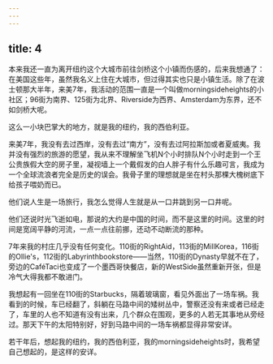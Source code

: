 ```yaml
---
---
---
```

title: 4
---




本来我还一直为离开纽约这个大城市前往剑桥这个小镇而伤感的，后来我想通了：在美国这些年，虽然我名义上住在大城市，但过得其实也只是小镇生活。除了在波士顿那大半年，来美7年，我活动的范围一直是一个叫做morningsideheights的小社区；96街为南界、125街为北界、Riverside为西界、Amsterdam为东界，还不如剑桥大呢。

这么一小块巴掌大的地方，就是我的纽约，我的西伯利亚。

来美7年，我没有去过西岸，没有去过“南方”，没有去过阿拉斯加或者夏威夷。我并没有强烈的旅游的愿望，我从来不理解坐飞机N个小时排队N个小时走到一个王公贵族假大空的房子里，凝视墙上一个戴假发的白人胖子有什么乐趣可言，我成为一个全球流浪者完全是历史的误会。我骨子里的理想就是坐在村头那棵大槐树底下给孩子喂奶而已。

他们说人生是一场旅行，我怎么觉得人生就是从一口井跳到另一口井呢。

他们还说时光飞逝如电，那说的大约是中国的时间，而不是这里的时间。这里的时间是宽阔平静的河流，一点一点往前挪，还动不动断流的那种。

7年来我的村庄几乎没有任何变化。110街的RightAid，113街的MillKorea，116街的Ollie's，112街的Labyrinthbookstore——当然，110街的Dynasty早就不在了，旁边的CaféTaci也变成了一个墨西哥快餐店，新的WestSide虽然重新开张，但是冷气大得我都不敢进门。

我想起有一回坐在110街的Starbucks，隔着玻璃窗，看见外面出了一场车祸。我看到的时候，车已经翻了，斜躺在马路中间的矮树丛中，警察还没有来或者已经走了，车里的人也不知道有没有出来，几个群众在围观，更多的人若无其事地从旁经过。那天下午的太阳特别好，好到马路中间的一场车祸都显得非常安详。

若干年后，想起我的纽约，我的西伯利亚，我的morningsideheights时，我希望自己想起的，是这样的安详。